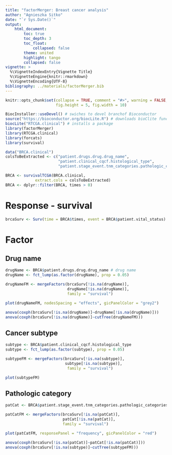 ```yaml
---
title: "factorMerger: Breast cancer analysis"
author: "Agnieszka Sitko"
date: "`r Sys.Date()`"
output: 
    html_document:
        toc: true
        toc_depth: 3
        toc_float: 
            collapsed: false
        theme: united
        highlight: tango    
        collapsed: false
vignette: >
  %\VignetteIndexEntry{Vignette Title}
  %\VignetteEngine{knitr::rmarkdown}
  %\VignetteEncoding{UTF-8}
bibliography: ../materials/factorMerger.bib
---
```


```r
knitr::opts_chunk$set(collapse = TRUE, comment = "#>", warning = FALSE, message = FALSE,
                      fig.height = 5, fig.width = 10)
```

```r
BiocInstaller::useDevel() # swiches to devel branchof Bioconductor
source("https://bioconductor.org/biocLite.R") # downloads bioClite function
biocLite("RTCGA.clinical") # installs a package
library(factorMerger)
library(RTCGA.clinical)
library(forcats)
library(survival)
```


```r
data("BRCA.clinical")
colsToBeExtracted <- c("patient.drugs.drug.drug_name",
                       "patient.clinical_cqcf.histological_type",
                       "patient.stage_event.tnm_categories.pathologic_categories.pathologic_t")

BRCA <- survivalTCGA(BRCA.clinical,
             extract.cols = colsToBeExtracted)
BRCA <- dplyr::filter(BRCA, times > 0) 
```


# Response - survival

```r
brcaSurv <- Surv(time = BRCA$times, event = BRCA$patient.vital_status)
```


# Factor
## Drug name
```r
drugName <- BRCA$patient.drugs.drug.drug_name # drug name
drugName <- fct_lump(as.factor(drugName), prop = 0.05) 

```

```r
drugNameFM <- mergeFactors(brcaSurv[!is.na(drugName)], 
                           drugName[!is.na(drugName)], 
                           family = "survival")

plot(drugNameFM, nodesSpacing = "effects", gicPanelColor = "grey2")
```

```r
anova(coxph(brcaSurv[!is.na(drugName)]~drugName[!is.na(drugName)]))
anova(coxph(brcaSurv[!is.na(drugName)]~cutTree(drugNameFM)))
```


## Cancer subtype

```r
subtype <- BRCA$patient.clinical_cqcf.histological_type
subtype <- fct_lump(as.factor(subtype), prop = 0.05) 

subtypeFM <- mergeFactors(brcaSurv[!is.na(subtype)], 
                          subtype[!is.na(subtype)],
                           family = "survival")

plot(subtypeFM) 
```

## Pathologic category

```r
patCat <- BRCA$patient.stage_event.tnm_categories.pathologic_categories.pathologic_t %>% substr(1, 2)

patCatFM <- mergeFactors(brcaSurv[!is.na(patCat)],
                         patCat[!is.na(patCat)],
                         family = "survival")

plot(patCatFM, responsePanel = "frequency", gicPanelColor = "red")
```

```r
anova(coxph(brcaSurv[!is.na(patCat)]~patCat[!is.na(patCat)]))
anova(coxph(brcaSurv[!is.na(subtype)]~cutTree(subtypeFM)))
```

